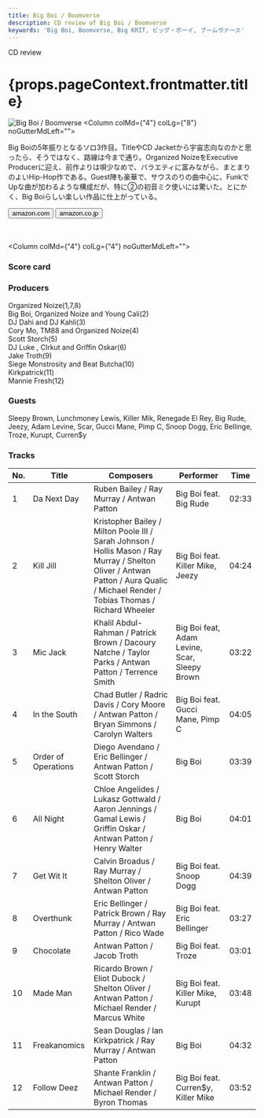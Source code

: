 ```yaml
---
title: Big Boi / Boomverse
description: CD review of Big Boi / Boomverse
keywords: 'Big Boi, Boomverse, Big KRIT, ビッグ・ボーイ, ブームヴァース'
---
```




<p className="largeP">CD review</p>
<h1 className="h1--no--margin">{props.pageContext.frontmatter.title}</h1>

<Row  className="image-card-group">
	<Column colMd={"4"} colLg={"4"} noGutterMdLeft="">
       <ImageCard>

![Big Boi / Boomverse](../../images/cd/bigboi3L.jpg) 
</ImageCard>
	</Column>
	<Column colMd={"4"} colLg={"8"} noGutterMdLeft="">
	<p>
	Big Boiの5年振りとなるソロ3作目。TitleやCD Jacketから宇宙志向なのかと思ったら、そうではなく、路線は今まで通り。Organized NoizeをExecutive Producerに迎え、前作よりは唄少なめで、バラエティに富みながら、まとまりのよいHip-Hop作である。Guest陣も豪華で、サウスのりの曲中心に、FunkでUpな曲が加わるような構成だが、特に②の初音ミク使いには驚いた。とにかく、Big Boiらしい楽しい作品に仕上がっている。
	</p>
	<div>
	  <Button href="https://amzn.to/30dEGh2" kind="primary" size="small" renderIcon={ArrowUpRight24}>
      amazon.com
      </Button>
      <Button href="https://amzn.to/3hQOlA2" kind="secondary" size="small" renderIcon={ArrowUpRight24}>
      amazon.co.jp
      </Button>
	</div>
	<a href="https://geo.music.apple.com/jp/album/boomiverse/1357747869?mt=1&app=music&ls=1&at=11lcug" style="display:inline-block;overflow:hidden;background:url(https://linkmaker.itunes.apple.com/ja-jp/lockup.svg?releaseDate=2017-06-16T00:00:00Z&kind=album&bubble=apple_music&style=mono-black) no-repeat;width:180px;height:45px;"></a>
	<a href="https://geo.music.apple.com/jp/album/boomiverse/1357747869?app=itunes&at=11lcug" style="display:inline-block;overflow:hidden;background:url(https://linkmaker.itunes.apple.com/ja-jp/badge-lrg.svg?releaseDate=2017-06-16T00:00:00Z&kind=album&bubble=itunes_music) no-repeat;width:140px;height:45px;"></a><a href="https://geo.music.apple.com/jp/album/4eva-is-a-mighty-long-time/1291119038?app=itunes&at=11lcug" style="display:inline-block;overflow:hidden;background:url(https://linkmaker.itunes.apple.com/ja-jp/badge-lrg.svg?releaseDate=2017-10-27&kind=album&bubble=itunes_music) no-repeat;width:140px;height:45px;"></a>
	</Column>
</Row>
<Row >
	<Column colMd={"4"} colLg={"4"} noGutterMdLeft="">
<div>
    <h3>Score card</h3>
	<SliderJS1 value="3" />
    <SliderJS2 value="2" />
	<SliderJS3 value="1" />
    <SliderJS4 value="8" />
</div>
</Column>
<Column colMd={"4"} colLg={"8"} noGutterMdLeft="">
<div>
<h3>Producers</h3>
<p>
Organized Noize(1,7,8)
<br/>Big Boi, Organized Noize and Young Cali(2)
<br/>DJ Dahi and DJ Kahli(3)
<br/>Cory Mo, TM88 and Organized Noize(4)
<br/>Scott Storch(5)
<br/>DJ Luke , CIrkut and Griffin Oskar(6)
<br/>Jake Troth(9)
<br/>Siege Monstrosity and Beat Butcha(10)
<br/>Kirkpatrick(11)
<br/>Mannie Fresh(12)
</p>
<h3>Guests</h3>
<p>
Sleepy Brown, Lunchmoney Lewis, Killer Mik, Renegade El Rey, Big Rude, Jeezy, Adam Levine, Scar, Gucci Mane, Pimp C, Snoop Dogg, Eric Bellinge, Troze, Kurupt, Curren$y
</p>
</div>
</Column>
</Row>

<h3>Tracks</h3>

| No. |	 Title              |	 Composers                                                                                                                                                                       |	 Performer                                   | Time	 |
| --- |	------------------- | ---------------------------------------------------------------------------------------------------------------------------------------------------------------------------------- | --------------------------------------------- | ----- |
| 1	  |	Da Next Day        	| Ruben Bailey / Ray Murray / Antwan Patton                                                                                                                                          | Big Boi feat. Big Rude                        | 02:33 |
| 2	  |	Kill Jill          	| Kristopher Bailey / Milton Poole III / Sarah Johnson / Hollis Mason / Ray Murray / Shelton Oliver / Antwan Patton / Aura Qualic / Michael Render / Tobias Thomas / Richard Wheeler | Big Boi feat. Killer Mike, Jeezy              | 04:24 |
| 3	  |	Mic Jack           	| Khalil Abdul-Rahman / Patrick Brown / Dacoury Natche / Taylor Parks / Antwan Patton / Terrence Smith                                                                               | Big Boi feat, Adam Levine, Scar, Sleepy Brown | 03:22 |
| 4	  |	In the South       	| Chad Butler / Radric Davis / Cory Moore / Antwan Patton / Bryan Simmons / Carolyn Walters                                                                                          | Big Boi feat. Gucci Mane, Pimp C              | 04:05 |
| 5	  |	Order of Operations	| Diego Avendano / Eric Bellinger / Antwan Patton / Scott Storch                                                                                                                     | Big Boi                                       | 03:39 |
| 6	  |	All Night          	| Chloe Angelides / Lukasz Gottwald / Aaron Jennings / Gamal Lewis / Griffin Oskar / Antwan Patton / Henry Walter                                                                    | Big Boi                                       | 04:01 |
| 7	  |	Get Wit It         	| Calvin Broadus / Ray Murray / Shelton Oliver / Antwan Patton                                                                                                                       | Big Boi feat. Snoop Dogg                      | 04:39 |
| 8	  |	Overthunk          	| Eric Bellinger / Patrick Brown / Ray Murray / Antwan Patton / Rico Wade                                                                                                            | Big Boi feat. Eric Bellinger                  | 03:27 |
| 9	  |	Chocolate          	| Antwan Patton / Jacob Troth                                                                                                                                                        | Big Boi feat. Troze                           | 03:01 |
| 10  |	Made Man           	| Ricardo Brown / Eliot Dubock / Shelton Oliver / Antwan Patton / Michael Render / Marcus White                                                                                      | Big Boi feat. Killer Mike, Kurupt             | 03:48 |
| 11  |	Freakanomics       	| Sean Douglas / Ian Kirkpatrick / Ray Murray / Antwan Patton                                                                                                                        | Big Boi                                       | 04:32 |
| 12  |	Follow Deez        	| Shante Franklin / Antwan Patton / Michael Render / Byron Thomas                                                                                                                    | Big Boi feat. Curren$y, Killer Mike           | 03:52 |
